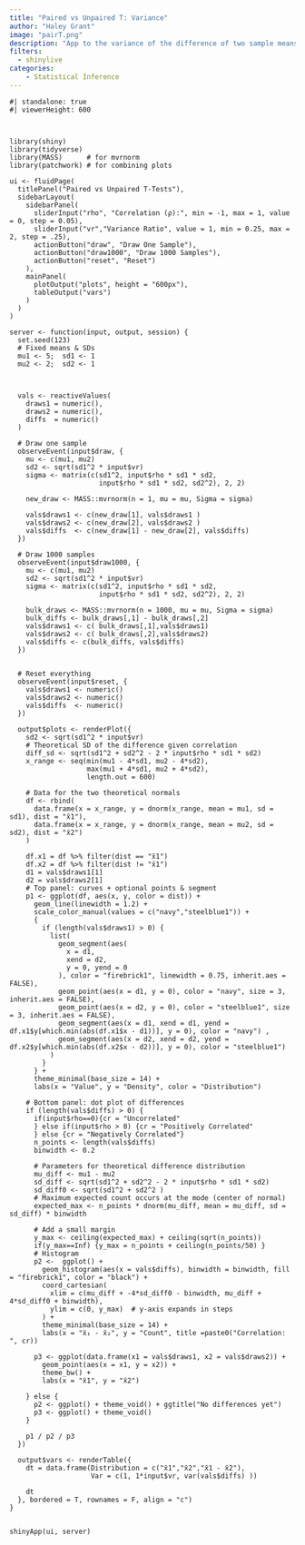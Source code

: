 ```yaml
---
title: "Paired vs Unpaired T: Variance"
author: "Haley Grant"
image: "pairT.png"
description: "App to the variance of the difference of two sample means when data are correlated vs uncorrelated "
filters: 
  - shinylive
categories:
    - Statistical Inference
---
```


```shinylive-r
#| standalone: true
#| viewerHeight: 600



library(shiny)
library(tidyverse)
library(MASS)      # for mvrnorm
library(patchwork) # for combining plots

ui <- fluidPage(
  titlePanel("Paired vs Unpaired T-Tests"),
  sidebarLayout(
    sidebarPanel(
      sliderInput("rho", "Correlation (ρ):", min = -1, max = 1, value = 0, step = 0.05),
      sliderInput("vr","Variance Ratio", value = 1, min = 0.25, max = 2, step = .25),
      actionButton("draw", "Draw One Sample"),
      actionButton("draw1000", "Draw 1000 Samples"),
      actionButton("reset", "Reset")
    ),
    mainPanel(
      plotOutput("plots", height = "600px"),
      tableOutput("vars")
    )
  )
)

server <- function(input, output, session) {
  set.seed(123)
  # Fixed means & SDs
  mu1 <- 5;  sd1 <- 1
  mu2 <- 2;  sd2 <- 1
  
  
  
  vals <- reactiveValues(
    draws1 = numeric(),
    draws2 = numeric(),
    diffs  = numeric()
  )
  
  # Draw one sample
  observeEvent(input$draw, {
    mu <- c(mu1, mu2)
    sd2 <- sqrt(sd1^2 * input$vr)
    sigma <- matrix(c(sd1^2, input$rho * sd1 * sd2,
                      input$rho * sd1 * sd2, sd2^2), 2, 2)
    
    new_draw <- MASS::mvrnorm(n = 1, mu = mu, Sigma = sigma)
    
    vals$draws1 <- c(new_draw[1], vals$draws1 )
    vals$draws2 <- c(new_draw[2], vals$draws2 )
    vals$diffs  <- c(new_draw[1] - new_draw[2], vals$diffs)
  })
  
  # Draw 1000 samples
  observeEvent(input$draw1000, {
    mu <- c(mu1, mu2)
    sd2 <- sqrt(sd1^2 * input$vr)
    sigma <- matrix(c(sd1^2, input$rho * sd1 * sd2,
                      input$rho * sd1 * sd2, sd2^2), 2, 2)
    
    bulk_draws <- MASS::mvrnorm(n = 1000, mu = mu, Sigma = sigma)
    bulk_diffs <- bulk_draws[,1] - bulk_draws[,2]
    vals$draws1 <- c( bulk_draws[,1],vals$draws1)
    vals$draws2 <- c( bulk_draws[,2],vals$draws2)
    vals$diffs <- c(bulk_diffs, vals$diffs)
  })

  
  # Reset everything
  observeEvent(input$reset, {
    vals$draws1 <- numeric()
    vals$draws2 <- numeric()
    vals$diffs  <- numeric()
  })
  
  output$plots <- renderPlot({
    sd2 <- sqrt(sd1^2 * input$vr)
    # Theoretical SD of the difference given correlation
    diff_sd <- sqrt(sd1^2 + sd2^2 - 2 * input$rho * sd1 * sd2)
    x_range <- seq(min(mu1 - 4*sd1, mu2 - 4*sd2),
                   max(mu1 + 4*sd1, mu2 + 4*sd2),
                   length.out = 600)
    
    # Data for the two theoretical normals
    df <- rbind(
      data.frame(x = x_range, y = dnorm(x_range, mean = mu1, sd = sd1), dist = "x̄1"),
      data.frame(x = x_range, y = dnorm(x_range, mean = mu2, sd = sd2), dist = "x̄2")
    )
    
    df.x1 = df %>% filter(dist == "x̄1")
    df.x2 = df %>% filter(dist != "x̄1")
    d1 = vals$draws1[1]
    d2 = vals$draws2[1]
    # Top panel: curves + optional points & segment
    p1 <- ggplot(df, aes(x, y, color = dist)) +
      geom_line(linewidth = 1.2) +
      scale_color_manual(values = c("navy","steelblue1")) + 
      {
        if (length(vals$draws1) > 0) {
          list(
            geom_segment(aes(
              x = d1,
              xend = d2,
              y = 0, yend = 0
            ), color = "firebrick1", linewidth = 0.75, inherit.aes = FALSE),
            geom_point(aes(x = d1, y = 0), color = "navy", size = 3, inherit.aes = FALSE),
            geom_point(aes(x = d2, y = 0), color = "steelblue1", size = 3, inherit.aes = FALSE), 
            geom_segment(aes(x = d1, xend = d1, yend = df.x1$y[which.min(abs(df.x1$x - d1))], y = 0), color = "navy") ,
            geom_segment(aes(x = d2, xend = d2, yend = df.x2$y[which.min(abs(df.x2$x - d2))], y = 0), color = "steelblue1")
          )
        }
      } +
      theme_minimal(base_size = 14) +
      labs(x = "Value", y = "Density", color = "Distribution") 
    
    # Bottom panel: dot plot of differences
    if (length(vals$diffs) > 0) {
      if(input$rho==0){cr = "Uncorrelated"
      } else if(input$rho > 0) {cr = "Positively Correlated"
      } else {cr = "Negatively Correlated"}
      n_points <- length(vals$diffs)
      binwidth <- 0.2
      
      # Parameters for theoretical difference distribution
      mu_diff <- mu1 - mu2
      sd_diff <- sqrt(sd1^2 + sd2^2 - 2 * input$rho * sd1 * sd2)
      sd_diff0 <- sqrt(sd1^2 + sd2^2 )
      # Maximum expected count occurs at the mode (center of normal)
      expected_max <- n_points * dnorm(mu_diff, mean = mu_diff, sd = sd_diff) * binwidth
      
      # Add a small margin
      y_max <- ceiling(expected_max) + ceiling(sqrt(n_points))
      if(y_max==Inf) {y_max = n_points + ceiling(n_points/50) }
      # Histogram
      p2 <-  ggplot() +
        geom_histogram(aes(x = vals$diffs), binwidth = binwidth, fill = "firebrick1", color = "black") +
        coord_cartesian(
          xlim = c(mu_diff + -4*sd_diff0 - binwidth, mu_diff + 4*sd_diff0 + binwidth),
          ylim = c(0, y_max)  # y-axis expands in steps
        ) +
        theme_minimal(base_size = 14) +
        labs(x = "x̄₁ - x̄₂", y = "Count", title =paste0("Correlation: ", cr))
      
      p3 <- ggplot(data.frame(x1 = vals$draws1, x2 = vals$draws2)) +
        geom_point(aes(x = x1, y = x2)) + 
        theme_bw() + 
        labs(x = "x̄1", y = "x̄2")
      
    } else {
      p2 <- ggplot() + theme_void() + ggtitle("No differences yet")
      p3 <- ggplot() + theme_void() 
    }
    
    p1 / p2 / p3
  })
  
  output$vars <- renderTable({
    dt = data.frame(Distribution = c("x̄1","x̄2","x̄1 - x̄2"),
                    Var = c(1, 1*input$vr, var(vals$diffs) ))
    
    dt
  }, bordered = T, rownames = F, align = "c")
} 


shinyApp(ui, server)


```

